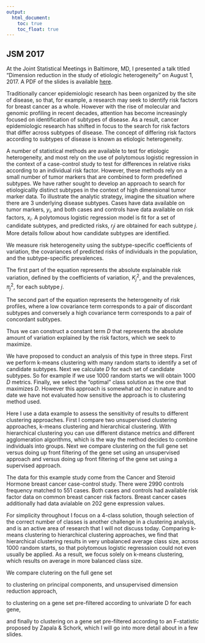 ---
output:
  html_document: 
    toc: true
    toc_float: true
---

<link rel="stylesheet" href="styles.css" type="text/css">

## JSM 2017

At the Joint Statistical Meetings in Baltimore, MD, I presented a talk titled "Dimension reduction in the study of etiologic heterogeneity" on August 1, 2017. A PDF of the slides is available [here](https://github.com/zabore/talk-slides/blob/master/2017_JSM_Zabor_dimension_reduction_etiologic_heterogeneity.pdf).

<script async class="speakerdeck-embed" data-slide="1" data-id="abe8ee65f2c34eba9537c421600880d5" data-ratio="1.33333333333333" src="//speakerdeck.com/assets/embed.js"></script>

Traditionally cancer epidemiologic research has been organized by the site of disease, so that, for example, a research may seek to identify risk factors for breast cancer as a whole. However with the rise of molecular and genomic profiling in recent decades, attention has become increasingly focused on identification of subtypes of disease. As a result, cancer epidemiologic research has shifted in focus to the search for risk factors that differ across subtypes of disease. The concept of differing risk factors according to subtypes of disease is known as etiologic heterogeneity.

<script async class="speakerdeck-embed" data-slide="2" data-id="abe8ee65f2c34eba9537c421600880d5" data-ratio="1.33333333333333" src="//speakerdeck.com/assets/embed.js"></script>

A number of statistical methods are available to test for etiologic heterogeneity, and most rely on the use of polytomous logistic regression in the context of a case-control study to test for differences in relative risks according to an individual risk factor. However, these methods rely on a small number of tumor markers that are combined to form predefined subtypes. We have rather sought to develop an approach to search for etiologicallly distinct subtypes in the context of high dimensional tumor marker data. To illustrate the analytic strategy, imagine the situation where there are 3 underlying disease subtypes. Cases have data available on tumor markers, $y_i$, and both cases and controls have data available on risk factors, $x_i$. A polytomous logistic regression model is fit for a set of candidate subtypes, and predicted risks, $r_ji$ are obtained for each subtype $j$. More details follow about how candidate subtypes are identified.

<script async class="speakerdeck-embed" data-slide="3" data-id="abe8ee65f2c34eba9537c421600880d5" data-ratio="1.33333333333333" src="//speakerdeck.com/assets/embed.js"></script>

We measure risk heterogeneity using the subtype-specific coefficients of variation, the covariances of predicted risks of individuals in the population, and the subtype-specific prevalences.

<script async class="speakerdeck-embed" data-slide="4" data-id="abe8ee65f2c34eba9537c421600880d5" data-ratio="1.33333333333333" src="//speakerdeck.com/assets/embed.js"></script>

The first part of the equation represents the absolute explainable risk variation, defined by the coefficients of variation, $K_j^2$, and the prevalences, $\pi_j^2$, for each subtype $j$.

<script async class="speakerdeck-embed" data-slide="5" data-id="abe8ee65f2c34eba9537c421600880d5" data-ratio="1.33333333333333" src="//speakerdeck.com/assets/embed.js"></script>

The second part of the equation represents the heterogeneity of risk profiles, where a low covariance term corresponds to a pair of discordant subtypes and conversely a high covariance term corresponds to a pair of concordant subtypes.

<script async class="speakerdeck-embed" data-slide="6" data-id="abe8ee65f2c34eba9537c421600880d5" data-ratio="1.33333333333333" src="//speakerdeck.com/assets/embed.js"></script>

Thus we can construct a constant term $D$ that represents the absolute amount of variation explained by the risk factors, which we seek to maximize.

<script async class="speakerdeck-embed" data-slide="7" data-id="abe8ee65f2c34eba9537c421600880d5" data-ratio="1.33333333333333" src="//speakerdeck.com/assets/embed.js"></script>

We have proposed to conduct an analysis of this type in three steps. First we perform k-means clustering with many random starts to identify a set of candidate subtypes. Next we calculate $D$ for each set of candidate subtypes. So for example if we use $1000$ random starts we will obtain $1000$ $D$ metrics. Finally, we select the "optimal" class solution as the one that maximizes $D$. However this approach is somewhat *ad hoc* in nature and to date we have not evaluated how sensitive the approach is to clustering method used.

<script async class="speakerdeck-embed" data-slide="8" data-id="abe8ee65f2c34eba9537c421600880d5" data-ratio="1.33333333333333" src="//speakerdeck.com/assets/embed.js"></script>

Here I use a data example to assess the sensitivity of results to different clustering approaches. First I compare two unsupervised clustering approaches, k-means clustering and hierarchical clustering. With hierarchical clustering you can use different distance metrics and different agglomeration algorithms, which is the way the method decides to combine individuals into groups. Next we compare clustering on the full gene set versus doing up front filtering of the gene set using an unsupervised approach and versus doing up front filtering of the gene set using a supervised approach.

<script async class="speakerdeck-embed" data-slide="9" data-id="abe8ee65f2c34eba9537c421600880d5" data-ratio="1.33333333333333" src="//speakerdeck.com/assets/embed.js"></script>

The data for this example study come from the Cancer and Steroid Hormone breast cancer case-control study. There were 2990 controls frequency matched to 551 cases. Both cases and controls had available risk factor data on common breast cancer risk factors. Breast cancer cases additionally had data avialable on 202 gene expression values.

<script async class="speakerdeck-embed" data-slide="10" data-id="abe8ee65f2c34eba9537c421600880d5" data-ratio="1.33333333333333" src="//speakerdeck.com/assets/embed.js"></script>

For simplicity throughout I focus on a 4-class solution, though selection of the correct number of classes is another challenge in a clustering analysis, and is an active area of research that I will not discuss today. Comparing k-means clustering to hierarchical clustering approaches, we find that hierarchical clustering results in very unbalanced average class size, across 1000 random starts, so that polytomous logistic regresssion could not even usually be applied. As a result, we focus solely on k-means clustering, which results on average in more balanced class size.

<script async class="speakerdeck-embed" data-slide="11" data-id="abe8ee65f2c34eba9537c421600880d5" data-ratio="1.33333333333333" src="//speakerdeck.com/assets/embed.js"></script>

We compare clutering on the full gene set

<script async class="speakerdeck-embed" data-slide="12" data-id="abe8ee65f2c34eba9537c421600880d5" data-ratio="1.33333333333333" src="//speakerdeck.com/assets/embed.js"></script>

to clustering on principal components, and unsupervised dimension reduction approach, 

<script async class="speakerdeck-embed" data-slide="13" data-id="abe8ee65f2c34eba9537c421600880d5" data-ratio="1.33333333333333" src="//speakerdeck.com/assets/embed.js"></script>

to clustering on a gene set pre-filtered according to univariate D for each gene,

<script async class="speakerdeck-embed" data-slide="14" data-id="abe8ee65f2c34eba9537c421600880d5" data-ratio="1.33333333333333" src="//speakerdeck.com/assets/embed.js"></script>

and finally to clustering on a gene set pre-filtered according to an F-statistic proposed by Zapala & Schork, which I will go into more detail about in a few slides.

<script async class="speakerdeck-embed" data-slide="15" data-id="abe8ee65f2c34eba9537c421600880d5" data-ratio="1.33333333333333" src="//speakerdeck.com/assets/embed.js"></script>

